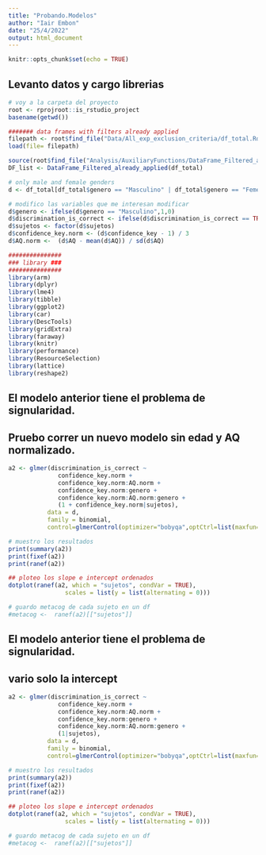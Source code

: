 ```yaml
---
title: "Probando.Modelos"
author: "Iair Embon"
date: "25/4/2022"
output: html_document
---
```

```r
knitr::opts_chunk$set(echo = TRUE)
```

## Levanto datos y cargo librerias

```r

# voy a la carpeta del proyecto
root <- rprojroot::is_rstudio_project
basename(getwd())

####### data frames with filters already applied
filepath <- root$find_file("Data/All_exp_exclusion_criteria/df_total.Rda")
load(file= filepath)

source(root$find_file("Analysis/AuxiliaryFunctions/DataFrame_Filtered_already_applied.R"))
DF_list <- DataFrame_Filtered_already_applied(df_total)

# only male and female genders
d <- df_total[df_total$genero == "Masculino" | df_total$genero == "Femenino",]

# modifico las variables que me interesan modificar
d$genero <- ifelse(d$genero == "Masculino",1,0)
d$discrimination_is_correct <- ifelse(d$discrimination_is_correct == TRUE, 1, 0)
d$sujetos <- factor(d$sujetos)
d$confidence_key.norm <- (d$confidence_key - 1) / 3 
d$AQ.norm <-  (d$AQ - mean(d$AQ)) / sd(d$AQ)

###############
### library ###
###############
library(arm)
library(dplyr)
library(lme4)
library(tibble)
library(ggplot2)
library(car)
library(DescTools)
library(gridExtra)
library(faraway)
library(knitr)
library(performance)
library(ResourceSelection)
library(lattice)
library(reshape2)
```



## El modelo anterior tiene el problema de signularidad. 
## Pruebo correr un nuevo modelo sin edad y AQ normalizado. 

```r
a2 <- glmer(discrimination_is_correct ~ 
              confidence_key.norm +
              confidence_key.norm:AQ.norm +
              confidence_key.norm:genero +
              confidence_key.norm:AQ.norm:genero +
              (1 + confidence_key.norm|sujetos),
           data = d,
           family = binomial,
           control=glmerControl(optimizer="bobyqa",optCtrl=list(maxfun=2e5)))

# muestro los resultados
print(summary(a2))
print(fixef(a2))
print(ranef(a2))  

## ploteo los slope e intercept ordenados 
dotplot(ranef(a2, which = "sujetos", condVar = TRUE), 
                scales = list(y = list(alternating = 0)))

# guardo metacog de cada sujeto en un df
#metacog <-  ranef(a2)[["sujetos"]]
```


## El modelo anterior tiene el problema de signularidad.
## vario solo la intercept

```r
a2 <- glmer(discrimination_is_correct ~ 
              confidence_key.norm +
              confidence_key.norm:AQ.norm +
              confidence_key.norm:genero +
              confidence_key.norm:AQ.norm:genero +
              (1|sujetos),
           data = d,
           family = binomial,
           control=glmerControl(optimizer="bobyqa",optCtrl=list(maxfun=2e5)))

# muestro los resultados
print(summary(a2))
print(fixef(a2))
print(ranef(a2))  

## ploteo los slope e intercept ordenados 
dotplot(ranef(a2, which = "sujetos", condVar = TRUE), 
                scales = list(y = list(alternating = 0)))

# guardo metacog de cada sujeto en un df
#metacog <-  ranef(a2)[["sujetos"]]
```